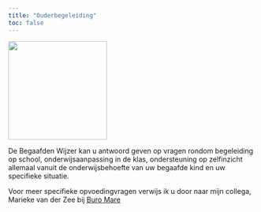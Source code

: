 ```yaml
---
title: "Ouderbegeleiding"
toc: false
---
```


![](../../www/images/DSCF0341.jpg){fig-alt="Ouder" width="200px"}

De Begaafden Wijzer kan u antwoord geven op vragen rondom begeleiding op school, onderwijsaanpassing in de klas, ondersteuning op zelfinzicht allemaal vanuit de onderwijsbehoefte van uw begaafde kind en uw specifieke situatie.

Voor meer specifieke opvoedingvragen verwijs ik u door naar mijn collega, Marieke van der Zee bij [Buro Mare](http://www.buromare.nl/)